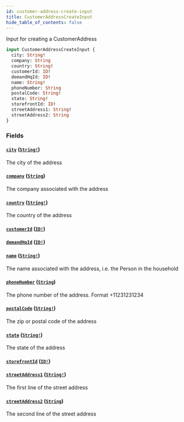 ```yaml
---
id: customer-address-create-input
title: CustomerAddressCreateInput
hide_table_of_contents: false
---
```



Input for creating a CustomerAddress

```graphql
input CustomerAddressCreateInput {
  city: String!
  company: String
  country: String!
  customerId: ID!
  demandHqId: ID!
  name: String!
  phoneNumber: String
  postalCode: String!
  state: String!
  storefrontId: ID!
  streetAddress1: String!
  streetAddress2: String
}
```


### Fields

#### [`city`](#) ([`String!`](/developers/demandhq-apis/storefront-api/graphql/reference/scalars/string))

The city of the address


#### [`company`](#) ([`String`](/developers/demandhq-apis/storefront-api/graphql/reference/scalars/string))

The company associated with the address


#### [`country`](#) ([`String!`](/developers/demandhq-apis/storefront-api/graphql/reference/scalars/string))

The country of the address


#### [`customerId`](#) ([`ID!`](/developers/demandhq-apis/storefront-api/graphql/reference/scalars/id))




#### [`demandHqId`](#) ([`ID!`](/developers/demandhq-apis/storefront-api/graphql/reference/scalars/id))




#### [`name`](#) ([`String!`](/developers/demandhq-apis/storefront-api/graphql/reference/scalars/string))

The name associated with the address, i.e. the Person in the household


#### [`phoneNumber`](#) ([`String`](/developers/demandhq-apis/storefront-api/graphql/reference/scalars/string))

The phone number of the address. Format +11231231234


#### [`postalCode`](#) ([`String!`](/developers/demandhq-apis/storefront-api/graphql/reference/scalars/string))

The zip or postal code of the address


#### [`state`](#) ([`String!`](/developers/demandhq-apis/storefront-api/graphql/reference/scalars/string))

The state of the address


#### [`storefrontId`](#) ([`ID!`](/developers/demandhq-apis/storefront-api/graphql/reference/scalars/id))




#### [`streetAddress1`](#) ([`String!`](/developers/demandhq-apis/storefront-api/graphql/reference/scalars/string))

The first line of the street address


#### [`streetAddress2`](#) ([`String`](/developers/demandhq-apis/storefront-api/graphql/reference/scalars/string))

The second line of the street address





